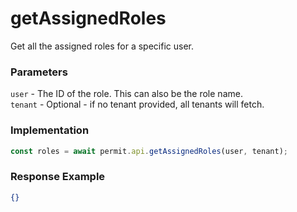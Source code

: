 # getAssignedRoles

Get all the assigned roles for a specific user.

### Parameters

`user` - The ID of the role. This can also be the role name. <br/>
`tenant` - Optional - if no tenant provided, all tenants will fetch.

### Implementation

```js
const roles = await permit.api.getAssignedRoles(user, tenant);
```

### Response Example

```json
{}
```
